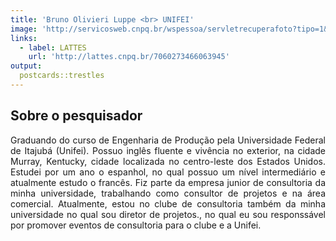 ```yaml
---
title: 'Bruno Olivieri Luppe <br> UNIFEI'
image: 'http://servicosweb.cnpq.br/wspessoa/servletrecuperafoto?tipo=1&id=K9600642A6'
links:
  - label: LATTES
    url: 'http://lattes.cnpq.br/7060273466063945'
output:
  postcards::trestles
---
```



<div style="text-align: justify">


## Sobre o pesquisador


Graduando do curso de Engenharia de Produção pela Universidade Federal de Itajubá (Unifei). Possuo inglês fluente e vivência no exterior, na cidade Murray, Kentucky, cidade localizada no centro-leste dos Estados Unidos. Estudei por um ano o espanhol, no qual possuo um nível intermediário e atualmente estudo o francês. Fiz parte da empresa junior de consultoria da minha universidade, trabalhando como consultor de projetos e na área comercial. Atualmente, estou no clube de consultoria também da minha universidade no qual sou diretor de projetos., no qual eu sou responssável por promover eventos de consultoria para o clube e a Unifei.

